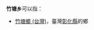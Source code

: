 '''竹塘乡'''可以指：
{{PRC admin/disambig|53/08/28/213/000}}
* [[竹塘鄉_(台灣)|竹塘鄉 (台灣)]]，臺灣[[彰化縣|彰化縣]]的鄉
{{disambig}}